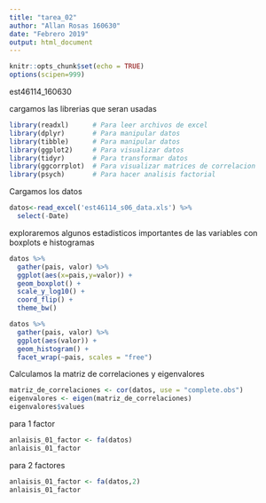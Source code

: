 ```yaml
---
title: "tarea_02"
author: "Allan Rosas 160630"
date: "Febrero 2019"
output: html_document
---
```


```r
knitr::opts_chunk$set(echo = TRUE)
options(scipen=999)
```

est46114_160630

cargamos las librerias que seran usadas

```r
library(readxl)      # Para leer archivos de excel
library(dplyr)       # Para manipular datos
library(tibble)      # Para manipular datos
library(ggplot2)     # Para visualizar datos
library(tidyr)       # Para transformar datos
library(ggcorrplot)  # Para visualizar matrices de correlacion
library(psych)       # Para hacer analisis factorial
```

Cargamos los datos
```r
datos<-read_excel('est46114_s06_data.xls') %>% 
  select(-Date)
```

exploraremos algunos estadisticos importantes de las variables con boxplots e histogramas
```r
datos %>% 
  gather(pais, valor) %>% 
  ggplot(aes(x=pais,y=valor)) +
  geom_boxplot() +
  scale_y_log10() +
  coord_flip() +
  theme_bw()
```

```r
datos %>% 
  gather(pais, valor) %>%
  ggplot(aes(valor)) +
  geom_histogram() +
  facet_wrap(~pais, scales = "free")
```



Calculamos la matriz de correlaciones y eigenvalores
```r
matriz_de_correlaciones <- cor(datos, use = "complete.obs")
eigenvalores <- eigen(matriz_de_correlaciones)
eigenvalores$values
```

para 1 factor
```r
anlaisis_01_factor <- fa(datos)
anlaisis_01_factor
```

para 2 factores
```r
anlaisis_01_factor <- fa(datos,2)
anlaisis_01_factor
```











